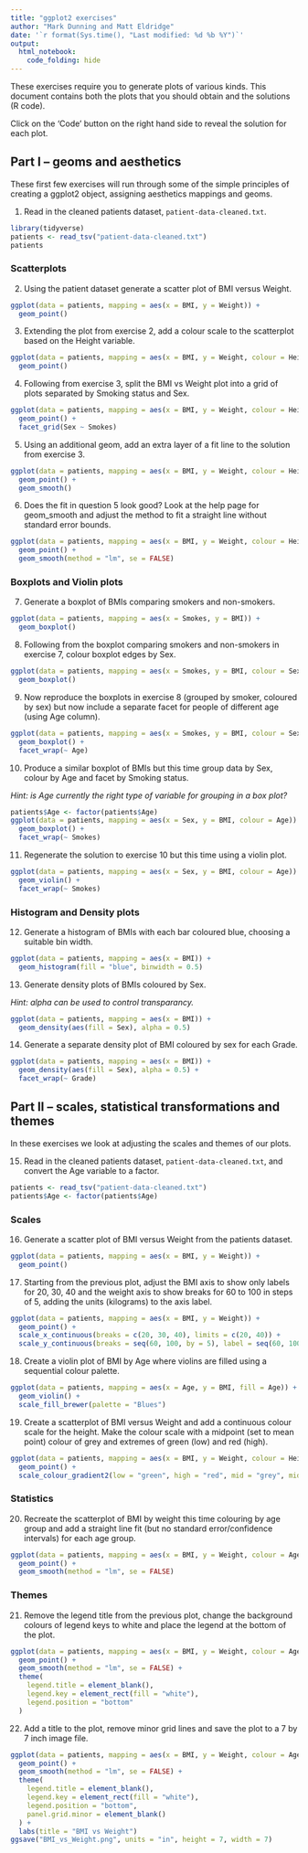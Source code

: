 ```yaml
---
title: "ggplot2 exercises"
author: "Mark Dunning and Matt Eldridge"
date: '`r format(Sys.time(), "Last modified: %d %b %Y")`'
output:
  html_notebook:
    code_folding: hide
---
```


These exercises require you to generate plots of various kinds. This document contains both
the plots that you should obtain and the solutions (R code).

Click on the 'Code' button on the right hand side to reveal the solution for each plot.

## Part I -- geoms and aesthetics

These first few exercises will run through some of the simple principles of creating a ggplot2 object, assigning aesthetics mappings and geoms.

1. Read in the cleaned patients dataset, `patient-data-cleaned.txt`.

```r
library(tidyverse)
patients <- read_tsv("patient-data-cleaned.txt")
patients
```

### Scatterplots

2. Using the patient dataset generate a scatter plot of BMI versus Weight.

```r
ggplot(data = patients, mapping = aes(x = BMI, y = Weight)) +
  geom_point()
```

3. Extending the plot from exercise 2, add a colour scale to the scatterplot based on the Height variable.

```r
ggplot(data = patients, mapping = aes(x = BMI, y = Weight, colour = Height)) +
  geom_point()
```

4. Following from exercise 3, split the BMI vs Weight plot into a grid of plots separated by Smoking status and Sex.

```r
ggplot(data = patients, mapping = aes(x = BMI, y = Weight, colour = Height)) +
  geom_point() +
  facet_grid(Sex ~ Smokes)
```

5. Using an additional geom, add an extra layer of a fit line to the solution from exercise 3.

```r
ggplot(data = patients, mapping = aes(x = BMI, y = Weight, colour = Height)) +
  geom_point() +
  geom_smooth()
```

6. Does the fit in question 5 look good? Look at the help page for geom_smooth and adjust the method to fit a straight line without standard error bounds.

```r
ggplot(data = patients, mapping = aes(x = BMI, y = Weight, colour = Height)) +
  geom_point() +
  geom_smooth(method = "lm", se = FALSE)
```

### Boxplots and Violin plots

7. Generate a boxplot of BMIs comparing smokers and non-smokers.

```r
ggplot(data = patients, mapping = aes(x = Smokes, y = BMI)) +
  geom_boxplot()
```

8. Following from the boxplot comparing smokers and non-smokers in exercise 7, colour boxplot edges by Sex.

```r
ggplot(data = patients, mapping = aes(x = Smokes, y = BMI, colour = Sex)) +
  geom_boxplot()
```

9. Now reproduce the boxplots in exercise 8 (grouped by smoker, coloured by sex) but now include a separate facet for people of different age (using Age column).

```r
ggplot(data = patients, mapping = aes(x = Smokes, y = BMI, colour = Sex)) +
  geom_boxplot() +
  facet_wrap(~ Age)
```

10. Produce a similar boxplot of BMIs but this time group data by Sex, colour by Age and facet by Smoking status.

_Hint: is Age currently the right type of variable for grouping in a box plot?_

```r
patients$Age <- factor(patients$Age)
ggplot(data = patients, mapping = aes(x = Sex, y = BMI, colour = Age)) +
  geom_boxplot() +
  facet_wrap(~ Smokes)
```

11. Regenerate the solution to exercise 10 but this time using a violin plot.

```r
ggplot(data = patients, mapping = aes(x = Sex, y = BMI, colour = Age)) +
  geom_violin() +
  facet_wrap(~ Smokes)
```

### Histogram and Density plots

12. Generate a histogram of BMIs with each bar coloured blue, choosing a suitable bin width.

```r
ggplot(data = patients, mapping = aes(x = BMI)) +
  geom_histogram(fill = "blue", binwidth = 0.5)
```

13. Generate density plots of BMIs coloured by Sex.

_Hint: alpha can be used to control transparancy._

```r
ggplot(data = patients, mapping = aes(x = BMI)) +
  geom_density(aes(fill = Sex), alpha = 0.5)
```

14. Generate a separate density plot of BMI coloured by sex for each Grade.

```r
ggplot(data = patients, mapping = aes(x = BMI)) +
  geom_density(aes(fill = Sex), alpha = 0.5) +
  facet_wrap(~ Grade)
```

## Part II -- scales, statistical transformations and themes

In these exercises we look at adjusting the scales and themes of our plots.

15. Read in the cleaned patients dataset, `patient-data-cleaned.txt`, and convert
the Age variable to a factor.

```r
patients <- read_tsv("patient-data-cleaned.txt")
patients$Age <- factor(patients$Age)
```

### Scales

16. Generate a scatter plot of BMI versus Weight from the patients dataset.

```r
ggplot(data = patients, mapping = aes(x = BMI, y = Weight)) +
  geom_point()
```

17. Starting from the previous plot, adjust the BMI axis to show only labels for 20, 30, 40 and the weight axis to show breaks for 60 to 100 in steps of 5, adding the units (kilograms) to the axis label.

```r
ggplot(data = patients, mapping = aes(x = BMI, y = Weight)) +
  geom_point() +
  scale_x_continuous(breaks = c(20, 30, 40), limits = c(20, 40)) +
  scale_y_continuous(breaks = seq(60, 100, by = 5), label = seq(60, 100, by = 5), name = "Weight (kg)")
```

18. Create a violin plot of BMI by Age where violins are filled using a sequential colour palette.

```r
ggplot(data = patients, mapping = aes(x = Age, y = BMI, fill = Age)) +
  geom_violin() +
  scale_fill_brewer(palette = "Blues")
```            

19. Create a scatterplot of BMI versus Weight and add a continuous colour scale for the height. Make the colour scale  with a midpoint (set to mean point) colour of grey and extremes of green (low) and red (high).

```r
ggplot(data = patients, mapping = aes(x = BMI, y = Weight, colour = Height)) +
  geom_point() +
  scale_colour_gradient2(low = "green", high = "red", mid = "grey", midpoint = mean(patients$Height))
```

### Statistics

20. Recreate the scatterplot of BMI by weight this time colouring by age group and add a straight line fit (but no standard error/confidence intervals) for each age group. 

```r
ggplot(data = patients, mapping = aes(x = BMI, y = Weight, colour = Age)) +
  geom_point() +
  geom_smooth(method = "lm", se = FALSE)
```

### Themes

21. Remove the legend title from the previous plot, change the background colours of legend keys to white and place the legend at the bottom of the plot.

```r
ggplot(data = patients, mapping = aes(x = BMI, y = Weight, colour = Age)) +
  geom_point() +
  geom_smooth(method = "lm", se = FALSE) +
  theme(
    legend.title = element_blank(),
    legend.key = element_rect(fill = "white"),
    legend.position = "bottom"
  )
```

22. Add a title to the plot, remove minor grid lines and save the plot to a 7 by 7 inch image file.

```r
ggplot(data = patients, mapping = aes(x = BMI, y = Weight, colour = Age)) +
  geom_point() +
  geom_smooth(method = "lm", se = FALSE) +
  theme(
    legend.title = element_blank(),
    legend.key = element_rect(fill = "white"),
    legend.position = "bottom",
    panel.grid.minor = element_blank()
  ) +
  labs(title = "BMI vs Weight")
ggsave("BMI_vs_Weight.png", units = "in", height = 7, width = 7)
```
